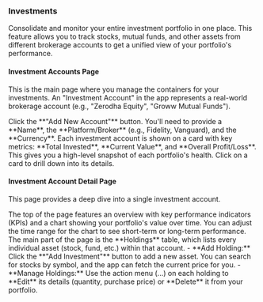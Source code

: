 <a id="planning-investments"></a>
### <Icon name="investment" /> Investments

Consolidate and monitor your entire investment portfolio in one place. This feature allows you to track stocks, mutual funds, and other assets from different brokerage accounts to get a unified view of your portfolio's performance.

<a id="planning-investments-listing"></a>
#### <Icon name="briefcase" /> Investment Accounts Page

This is the main page where you manage the containers for your investments. An "Investment Account" in the app represents a real-world brokerage account (e.g., "Zerodha Equity", "Groww Mutual Funds").

<Step number={1} title="Create an Investment Account">
  Click the **"Add New Account"** button. You'll need to provide a **Name**, the **Platform/Broker** (e.g., Fidelity, Vanguard), and the **Currency**.
</Step>

<Step number={2} title="View Account Summaries">
  Each investment account is shown on a card with key metrics: **Total Invested**, **Current Value**, and **Overall Profit/Loss**. This gives you a high-level snapshot of each portfolio's health. Click on a card to drill down into its details.
</Step>

<a id="planning-investments-details"></a>
#### <Icon name="barChart4" /> Investment Account Detail Page

This page provides a deep dive into a single investment account.

<Step number={1} title="Analyze Performance Overview">
  The top of the page features an overview with key performance indicators (KPIs) and a chart showing your portfolio's value over time. You can adjust the time range for the chart to see short-term or long-term performance.
</Step>

<Step number={2} title="Manage Holdings">
  The main part of the page is the **Holdings** table, which lists every individual asset (stock, fund, etc.) within that account.
  - **Add Holding:** Click the **"Add Investment"** button to add a new asset. You can search for stocks by symbol, and the app can fetch the current price for you.
  - **Manage Holdings:** Use the action menu (...) on each holding to **Edit** its details (quantity, purchase price) or **Delete** it from your portfolio.
</Step>
